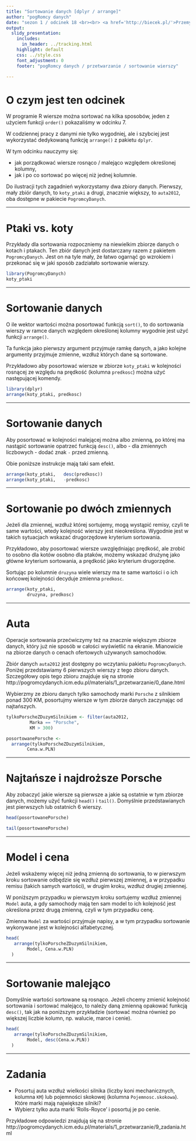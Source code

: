 ```yaml
---
title: "Sortowanie danych [dplyr / arrange]"
author: "pogRomcy danych"
date: "sezon 1 / odcinek 18 <br><br> <a href='http://biecek.pl/'>Przemysław Biecek @ Uniwersytet Warszawski</a><br><br><br>Naciśnij `A` by zamienić slajdy na ciągły tekst. <br> Naciśnij `T` by wyświetlić spis treści."
output:
  slidy_presentation:
    includes:
      in_header: ../tracking.html
    highlight: default
    css: ../style.css
    font_adjustment: 0
    footer: "pogRomcy danych / przetwarzanie / sortowanie wierszy"

---
```


# O czym jest ten odcinek

W programie R wiersze można sortować na kilka sposobów, jeden z użyciem funkcji `order()` pokazaliśmy w odcinku 7.

W codziennej pracy z danymi nie tylko wygodniej, ale i szybciej jest wykorzystać dedykowaną funkcję `arrange()` z pakietu `dplyr`.

W tym odcinku nauczymy się:

- jak porządkować wiersze rosnąco / malejąco względem określonej kolumny,
- jak i po co sortować po więcej niż jednej kolumnie.

Do ilustracji tych zagadnień wykorzystamy dwa zbiory danych. Pierwszy, mały zbiór danych, to `koty_ptaki` a drugi, 
znacznie większy, to `auta2012`, oba dostępne w pakiecie `PogromcyDanych`.

---

# Ptaki vs. koty

Przykłady dla sortowania rozpoczniemy na niewielkim zbiorze danych o kotach i ptakach. Ten zbiór danych jest dostarczany razem z pakietem `PogromcyDanych`. Jest on na tyle mały, że łatwo ogarnąć go wzrokiem i przekonać się w jaki sposób zadziałało sortowanie wierszy.

```r
library(PogromcyDanych)
koty_ptaki
```

---

# Sortowanie danych

O ile wektor wartości można posortować funkcją `sort()`, to do sortowania wierszy w ramce danych względem określonej kolumny wygodnie jest użyć funkcji `arrange()`.

Ta funkcja jako pierwszy argument przyjmuje ramkę danych, a jako kolejne argumenty przyjmuje zmienne, wzdłuż których dane są sortowane.

Przykładowo aby posortować wiersze w zbiorze `koty_ptaki` w kolejności rosnącej ze względu na prędkość  (kolumna `predkosc`) można użyć następującej komendy.

```r
library(dplyr)
arrange(koty_ptaki, predkosc)
```

---

# Sortowanie danych

Aby posortować w kolejności malejącej można albo zmienną, po której ma nastąpić sortowanie opatrzeć funkcją `desc()`, albo - dla zmiennych liczbowych - dodać znak `-` przed zmienną.

Obie poniższe instrukcje mają taki sam efekt.

```r
arrange(koty_ptaki,   desc(predkosc))
arrange(koty_ptaki,   -predkosc)
```

---

# Sortowanie po dwóch zmiennych

Jeżeli dla zmiennej, wzdłuż której sortujemy, mogą wystąpić remisy, czyli te same wartości, wtedy kolejność wierszy jest nieokreślona. Wygodnie jest w takich sytuacjach wskazać drugorzędowe kryterium sortowania.

Przykładowo, aby posortować wiersze uwzględniając prędkość, ale zrobić to osobno dla kotów osobno dla ptaków, możemy wskazać drużynę jako główne kryterium sortowania, a prędkość jako kryterium drugorzędne.

Sortując po kolumnie `druzyna` wiele wierszy ma te same wartości i o ich końcowej kolejności decyduje zmienna `predkosc`.

```r
arrange(koty_ptaki, 
        druzyna, predkosc)
```

---

# Auta

Operacje sortowania przećwiczymy też na znacznie większym zbiorze danych, który już nie sposób w całości wyświetlić na ekranie. Mianowicie na zbiorze danych o cenach ofertowych używanych samochodów.

Zbiór danych `auta2012` jest dostępny po wczytaniu pakietu `PogromcyDanych`. Poniżej przedstawiamy 6 pierwszych wierszy z tego zbioru danych. Szczegółowy opis tego zbioru znajduje się na stronie http://pogromcydanych.icm.edu.pl/materials/1_przetwarzanie/0_dane.html

Wybierzmy ze zbioru danych tylko samochody marki `Porsche` z silnikiem ponad 300 KM, posortujmy wiersze w tym zbiorze danych zaczynając od najtańszych.

```r
tylkoPorscheZDuzymSilnikiem <- filter(auta2012,
         Marka == "Porsche",
         KM > 300)

posortowanePorsche <-
  arrange(tylkoPorscheZDuzymSilnikiem, 
        Cena.w.PLN)
```

---

# Najtańsze i najdroższe Porsche

Aby zobaczyć jakie wiersze są pierwsze a jakie są ostatnie w tym zbiorze danych, możemy użyć funkcji `head()` i `tail()`. Domyślnie przedstawianych jest pierwszych lub ostatnich 6 wierszy.

```r
head(posortowanePorsche)

tail(posortowanePorsche)
```

---

# Model i cena

Jeżeli wskażemy więcej niż jedną zmienną do sortowania, to w pierwszym kroku sortowanie odbędzie się wzdłuż pierwszej zmiennej, a w przypadku remisu (takich samych wartości), w drugim kroku, wzdłuż drugiej zmiennej.

W poniższym przypadku w pierwszym kroku sortujemy wzdłuż zmiennej `Model` auta, a gdy samochody mają ten sam model to ich kolejność jest określona przez drugą zmienną, czyli w tym przypadku cenę.

Zmienna `Model` za wartości przyjmuje napisy, a w tym przypadku sortowanie wykonywane jest w kolejności alfabetycznej.

```r
head(
   arrange(tylkoPorscheZDuzymSilnikiem, 
        Model, Cena.w.PLN)
  ) 
```

---

# Sortowanie malejąco

Domyślnie wartości sortowane są rosnąco. Jeżeli chcemy zmienić kolejność sortowania i sortować malejąco, to należy daną zmienną opakować funkcją `desc()`, tak jak na poniższym przykładzie (sortować można również po większej liczbie kolumn, np. walucie, marce i cenie).

```r
head(
   arrange(tylkoPorscheZDuzymSilnikiem, 
        Model, desc(Cena.w.PLN))
  ) 
```

---

# Zadania

* Posortuj auta wzdłuż wielkości silnika (liczby koni mechanicznych, kolumna `KM`) lub pojemności skokowej (kolumna `Pojemnosc.skokowa`). Które marki mają największe silniki?
* Wybierz tylko auta marki 'Rolls-Royce' i posortuj je po cenie.

Przykładowe odpowiedzi znajdują się na stronie http://pogromcydanych.icm.edu.pl/materials/1_przetwarzanie/9_zadania.html


